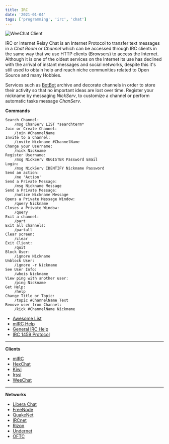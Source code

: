 ```yaml
---
title: IRC
date: '2021-01-04'
tags: ['programming', 'irc', 'chat']
---
```


![WeeChat Client](/static/images/random/WeeChat_2.0.png)

IRC or Internet Relay Chat is an Internet Protocol to transfer text messages in a *Chat Room* or *Channel* which can be accessed through IRC clients in the same way that we use HTTP clients (Browsers) to access the Internet. Although it is one of the oldest services on the Internet its use has declined with the arrival of instant messages and social networks, despite this it's still used to obtain help and reach niche communities related to Open Source and many Hobbies.

Services such as [BotBot](https://botbot.me/) archive and decorate channels in order to store their activity so that no important ideas are lost over time. Register your nickname by messaging *NickServ*, to customize a channel or perform automatic tasks message *ChanServ*.

**Commands**

```
Search Channel:
	/msg ChanServ LIST *searchterm*
Join or Create Channel: 
	/join #ChannelName
Invite to a Channel:
	/invite Nickname #ChannelName
Change your Username: 
	/nick Nickname
Register Username: 
	/msg NickServ REGISTER Password Email
Login: 
	/msg NickServ IDENTIFY Nickname Password
Send an action: 
	/me 'Action'
Send a Private Message: 
	/msg Nickname Message
Send a Private Message: 
	/notice Nickname Message
Opens a Private Message Window: 
	/query Nickname
Closes a Private Window:
	/query
Exit a channel: 
	/part
Exit all channels: 
	/partall
Clear screen: 
	/clear
Exit Client: 
	/quit
Block User: 
	/ignore Nickname
Unblock User: 
	/ignore -r Nickname
See User Info: 
	/whois Nickname
View ping with another user: 
	/ping Nickname
Get Help:
	/help
Change Title or Topic: 
	/topic #ChannelName Text
Remove user from Channel: 
	/kick #ChannelName Nickname
```

* [Awesome List](https://project-awesome.org/davisonio/awesome-irc)
* [mIRC Help](https://www.mirc.com/help/mirc.html)
* [General IRC Help](http://www.ircbeginner.com/)
* [IRC 1459 Protocol](https://www.rfc-editor.org/info/rfc1459)

***

**Clients**

* [mIRC](https://www.mirc.com/)
* [HexChat](https://hexchat.github.io/)
* [Kiwi](https://kiwiirc.com/)
* [Irssi](https://irssi.org/)
* [WeeChat](https://weechat.org/)

***

**Networks**

* [Libera Chat](https://libera.chat/)
* [FreeNode](https://freenode.net/)
* [QuakeNet](https://www.quakenet.org/)
* [IRCnet](https://www.ircnet.com/)
* [Rizon](https://www.rizon.net/)
* [Undernet](https://www.undernet.org/)
* [OFTC](https://www.oftc.net/)

